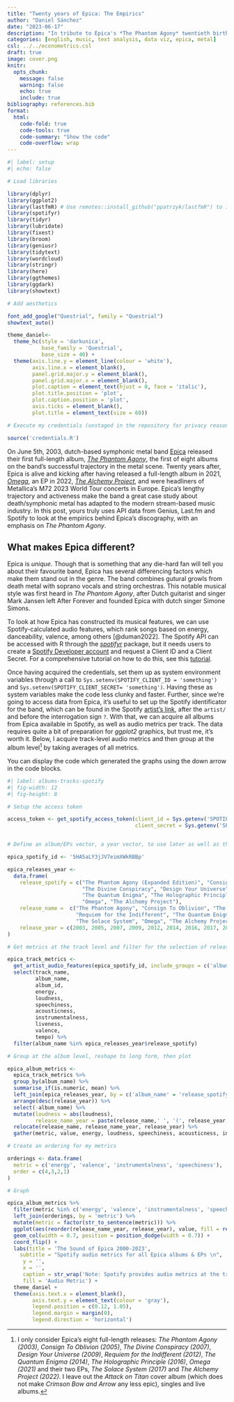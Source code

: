 ```yaml
---
title: "Twenty years of Epica: The Empirics"
author: "Daniel Sánchez"
date: "2023-06-17"
description: "In tribute to Epica's *The Phantom Agony* twentieth birthday, I access the Genius, Last.fm and Spotify APIs with R to analyse the Dutch band's streams, musical features and lyrics. Cover picture by [Diego Eivar](https://www.facebook.com/bubueivar)."
categories: [english, music, text analysis, data viz, epica, metal]
csl: ../../econometrics.csl
draft: true
image: cover.png
knitr:
  opts_chunk: 
    message: false
    warning: false
    echo: true
    include: true
bibliography: references.bib
format:
  html:
    code-fold: true
    code-tools: true
    code-summary: "Show the code"
    code-overflow: wrap
---
```


```r
#| label: setup
#| echo: false

# Load libraries

library(dplyr)
library(ggplot2)
library(lastfmR) # Use remotes::install_github("ppatrzyk/lastfmR") to install the lastfmR package
library(spotifyr)
library(tidyr)
library(lubridate)
library(fixest)
library(broom)
library(geniusr)
library(tidytext)
library(wordcloud)
library(stringr)
library(here)
library(ggthemes)
library(ggdark)
library(showtext)

# Add aesthetics

font_add_google("Questrial", family = "Questrial")
showtext_auto()

theme_daniel<-
  theme_hc(style = 'darkunica',
           base_family = 'Questrial',
           base_size = 40) +
  theme(axis.line.y = element_line(colour = 'white'),
        axis.line.x = element_blank(),
        panel.grid.major.y = element_blank(),
        panel.grid.major.x = element_blank(),
        plot.caption = element_text(hjust = 0, face = 'italic'),
        plot.title.position = 'plot',
        plot.caption.position = 'plot',
        axis.ticks = element_blank(),
        plot.title = element_text(size = 60))

# Execute my credentials (unstaged in the repository for privacy reasons)

source('credentials.R')

```


On June 5th, 2003, dutch-based symphonic metal band [Epica](https://www.epica.nl/home) released their first full-length album, [*The Phantom Agony*](https://open.spotify.com/album/5qBmY4zyWEYP8bNJsq9Xjf?si=fJdSpTbvT4STnJJf3FweTw), the first of eight albums on the band's successful trajectory in the metal scene. Twenty years after, Epica is alive and kicking after having released a full-length album in 2021, [*Omega*](https://open.spotify.com/album/4Hb5cbP4Z9H9G1HavAra4q?si=9oHGzf-CRferS5kk9cxbsA), an EP in 2022, [*The Alchemy Project*](https://open.spotify.com/album/5So2cOEFCkkxZ7o5DAvpPH?si=5NCuejwaT3CIfHz1qzAG-w), and were headliners of Metallica's M72 2023 World Tour concerts in Europe. Epica's lengthy trajectory and activeness make the band a great case study about death/symphonic metal has adapted to the modern stream-based music industry. In this post, yours truly uses API data from Genius, Last.fm and Spotify to look at the empirics behind Epica's discography, with an emphasis on *The Phantom Agony*.

## What makes Epica different?

Epica is *unique*. Though that is something that any die-hard fan will tell you about their favourite band, Epica has several differencing factors which make them stand out in the genre. The band combines gutural growls from death metal with soprano vocals and string orchestras. This notable musical style was first heard in *The Phantom Agony*, after Dutch guitarist and singer Mark Jansen left After Forever and founded Epica with dutch singer Simone Simons.

To look at how Epica has constructed its musical features, we can use Spotify-calculated audio features, which rank songs based on energy, danceability, valence, among others [@duman2022]. The Spotify API can be accessed with R through the [*spotifyr*](https://www.rcharlie.com/spotifyr/) package, but it needs users to create a [Spotify Developer account](https://developer.spotify.com/) and request a Client ID and a Client Secret. For a comprehensive tutorial on how to do this, see this [tutorial](https://msmith7161.github.io/what-is-speechiness/). 

Once having acquired the credentials, set them up as system environment variables through a call to `Sys.setenv(SPOTIFY_CLIENT_ID = 'something')` and `Sys.setenv(SPOTIFY_CLIENT_SECRET= 'something')`. Having these as system variables make the code less clunky and faster. Further, since we're going to access data from Epica, it's useful to set up the Spotify identificator for the band, which can be found in the Spotify [artist's link](https://open.spotify.com/artist/5HA5aLY3jJV7eimXWkRBBp?si=7BH2xg27Q9-gjo7UC25-FA), after the `artist/` and before the interrogation sign `?`. With that, we can acquire all albums from Epica available in Spotify, as well as audio metrics per track. The data requires quite a bit of preparation for *ggplot2* graphics, but trust me, it's worth it. Below, I acquire track-level audio metrics and then group at the album level^[I only consider Epica's eight full-length releases: *The Phantom Agony (2003)*, *Consign To Oblivion (2005)*, *The Divine Conspiracy (2007)*, *Design Your Universe (2009)*, *Requiem for the Indifferent (2012)*, *The Quantum Enigma (2014)*, *The Holographic Principle (2016)*, *Omega (2021)* and their two EPs, *The Solace System (2017)* and *The Alchemy Project (2022)*. I leave out the *Attack on Titan* cover album (which does not make *Crimson Bow and Arrow* any less epic), singles and live albums.] by taking averages of all metrics. 


:::{.callout-tip}
You can display the code which generated the graphs using the down arrow in the code blocks. 
:::

```r
#| label: albums-tracks-spotify
#| fig-width: 12
#| fig-height: 8

# Setup the access token

access_token <- get_spotify_access_token(client_id = Sys.getenv('SPOTIFY_CLIENT_ID'),
                                         client_secret = Sys.getenv('SPOTIFY_CLIENT_SECRET'))


# Define an album/EPs vector, a year vector, to use later as well as the artist id

epica_spotify_id <- '5HA5aLY3jJV7eimXWkRBBp'

epica_releases_year <- 
  data.frame(
    release_spotify = c("The Phantom Agony (Expanded Edition)", "Consign To Oblivion (Expanded Edition)", 
                        "The Divine Conspiracy", "Design Your Universe", "Requiem for the Indifferent", 
                        "The Quantum Enigma", "The Holographic Principle","The Solace System", 
                        "Omega", "The Alchemy Project"),
    release_name =  c("The Phantom Agony", "Consign To Oblivion", "The Divine Conspiracy", "Design Your Universe", 
                      "Requiem for the Indifferent", "The Quantum Enigma", "The Holographic Principle",
                      "The Solace System", "Omega", "The Alchemy Project"),
    release_year = c(2003, 2005, 2007, 2009, 2012, 2014, 2016, 2017, 2021, 2022)
)

# Get metrics at the track level and filter for the selection of releases I chose

epica_track_metrics <-
  get_artist_audio_features(epica_spotify_id, include_groups = c('album', 'single')) %>%
  select(track_name,
         album_name,
         album_id,
         energy,
         loudness,
         speechiness,
         acousticness,
         instrumentalness,
         liveness,
         valence,
         tempo) %>% 
  filter(album_name %in% epica_releases_year$release_spotify) 

# Group at the album level, reshape to long form, then plot

epica_album_metrics <-
  epica_track_metrics %>% 
  group_by(album_name) %>% 
  summarise_if(is.numeric, mean) %>% 
  left_join(epica_releases_year, by = c('album_name' = 'release_spotify')) %>% 
  arrange(desc(release_year)) %>% 
  select(-album_name) %>% 
  mutate(loudness = abs(loudness),
         release_name_year = paste(release_name,' ', '(', release_year, ')', sep = '')) %>% 
  relocate(release_name, release_name_year, release_year) %>% 
  gather(metric, value, energy, loudness, speechiness, acousticness, instrumentalness, liveness, valence, tempo)

# Create an ordering for my metrics

orderings <- data.frame(
  metric = c('energy', 'valence', 'instrumentalness', 'speechiness'),
  order = c(4,3,2,1)
)

# Graph

epica_album_metrics %>%
  filter(metric %in% c('energy', 'valence', 'instrumentalness', 'speechiness')) %>% 
  left_join(orderings, by = 'metric') %>% 
  mutate(metric = factor(str_to_sentence(metric))) %>% 
  ggplot(aes(reorder(release_name_year, release_year), value, fill = reorder(metric, order))) +
  geom_col(width = 0.7, position = position_dodge(width = 0.7)) +
  coord_flip() +
  labs(title = 'The Sound of Epica 2000-2023',
    subtitle = "Spotify audio metrics for all Epica albums & EPs \n",
     y = '',
     x = '',
     caption = str_wrap('Note: Spotify provides audio metrics at the track level. The horizontal axis shows the average value of the metric, grouping by band release. Data obtained from the Spotify API through the spotifyr package.', 130),
     fill = 'Audio Metric') +
  theme_daniel +
  theme(axis.text.x = element_blank(),
        axis.text.y = element_text(colour = 'gray'),
        legend.position = c(0.12, 1.05), 
        legend.margin = margin(0),
        legend.direction = 'horizontal') 
```





